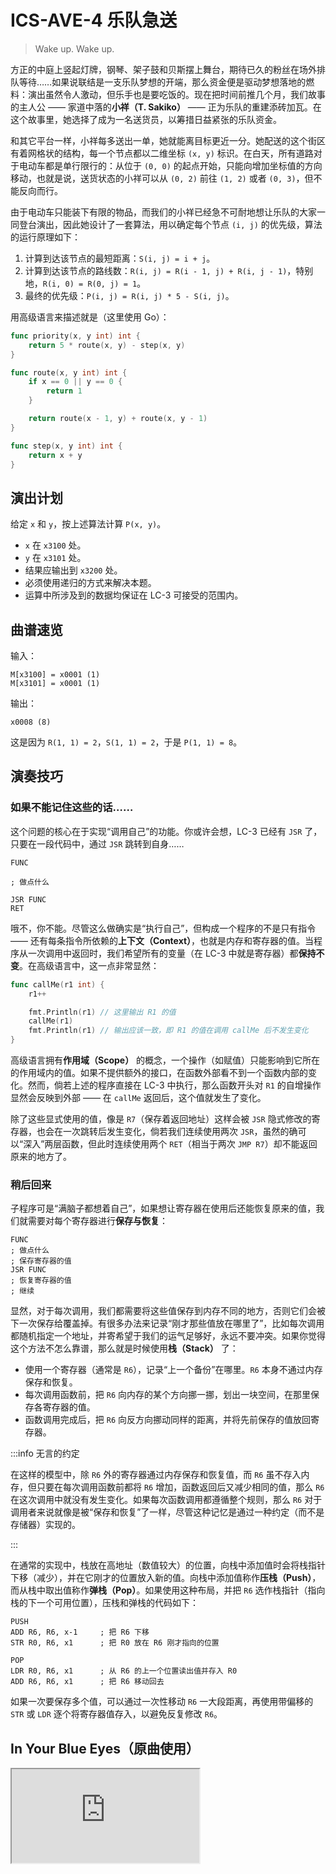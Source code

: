 # ICS-AVE-4 乐队急送

> Wake up. Wake up.

方正的中庭上竖起灯牌，钢琴、架子鼓和贝斯摆上舞台，期待已久的粉丝在场外排队等待……如果说联结是一支乐队梦想的开端，那么资金便是驱动梦想落地的燃料：演出虽然令人激动，但乐手也是要吃饭的。现在把时间前推几个月，我们故事的主人公 —— 家道中落的**小祥（T. Sakiko）** —— 正为乐队的重建添砖加瓦。在这个故事里，她选择了成为一名送货员，以筹措日益紧张的乐队资金。

和其它平台一样，小祥每多送出一单，她就能离目标更近一分。她配送的这个街区有着网格状的结构，每一个节点都以二维坐标 `(x, y)` 标识。在白天，所有道路对于电动车都是单行限行的：从位于 `(0, 0)` 的起点开始，只能向增加坐标值的方向移动，也就是说，送货状态的小祥可以从 `(0, 2)` 前往 `(1, 2)` 或者 `(0, 3)`，但不能反向而行。

由于电动车只能装下有限的物品，而我们的小祥已经急不可耐地想让乐队的大家一同登台演出，因此她设计了一套算法，用以确定每个节点 `(i, j)` 的优先级，算法的运行原理如下：

1. 计算到达该节点的最短距离：`S(i, j) = i + j`。
2. 计算到达该节点的路线数：`R(i, j) = R(i - 1, j) + R(i, j - 1)`，特别地，`R(i, 0) = R(0, j) = 1`。 
3. 最终的优先级：`P(i, j) = R(i, j) * 5 - S(i, j)`。

用高级语言来描述就是（这里使用 Go）：

```go
func priority(x, y int) int {
    return 5 * route(x, y) - step(x, y)
}

func route(x, y int) int {
    if x == 0 || y == 0 {
        return 1
    }

    return route(x - 1, y) + route(x, y - 1)
}

func step(x, y int) int {
    return x + y
}
```

## 演出计划

给定 `x` 和 `y`，按上述算法计算 `P(x, y)`。

- `x` 在 `x3100` 处。
- `y` 在 `x3101` 处。
- 结果应输出到 `x3200` 处。
- 必须使用递归的方式来解决本题。
- 运算中所涉及到的数据均保证在 LC-3 可接受的范围内。

## 曲谱速览

输入：

```
M[x3100] = x0001 (1)
M[x3101] = x0001 (1)
```

输出：

```
x0008 (8)
```

这是因为 `R(1, 1) = 2`，`S(1, 1) = 2`，于是 `P(1, 1) = 8`。

## 演奏技巧

### 如果不能记住这些的话……

这个问题的核心在于实现“调用自己”的功能。你或许会想，LC-3 已经有 `JSR` 了，只要在一段代码中，通过 `JSR` 跳转到自身……

```
FUNC

; 做点什么

JSR FUNC
RET
```

哦不，你不能。尽管这么做确实是“执行自己”，但构成一个程序的不是只有指令 —— 还有每条指令所依赖的**上下文（Context）**，也就是内存和寄存器的值。当程序从一次调用中返回时，我们希望所有的变量（在 LC-3 中就是寄存器）都**保持不变**。在高级语言中，这一点非常显然：

```go
func callMe(r1 int) {
    r1++

    fmt.Println(r1) // 这里输出 R1 的值
    callMe(r1)
    fmt.Println(r1) // 输出应该一致，即 R1 的值在调用 callMe 后不发生变化
}
```

高级语言拥有**作用域（Scope）** 的概念，一个操作（如赋值）只能影响到它所在的作用域内的值。如果不提供额外的接口，在函数外部看不到一个函数内部的变化。然而，倘若上述的程序直接在 LC-3 中执行，那么函数开头对 `R1` 的自增操作显然会反映到外部 —— 在 `callMe` 返回后，这个值就发生了变化。

除了这些显式使用的值，像是 `R7`（保存着返回地址）这样会被 `JSR` 隐式修改的寄存器，也会在一次跳转后发生变化，倘若我们连续使用两次 `JSR`，虽然的确可以“深入”两层函数，但此时连续使用两个 `RET`（相当于两次 `JMP R7`）却不能返回原来的地方了。

### 稍后回来

子程序可是“满脑子都想着自己”，如果想让寄存器在使用后还能恢复原来的值，我们就需要对每个寄存器进行**保存与恢复**：

```
FUNC
; 做点什么
; 保存寄存器的值
JSR FUNC
; 恢复寄存器的值
; 继续
```

显然，对于每次调用，我们都需要将这些值保存到内存不同的地方，否则它们会被下一次保存给覆盖掉。有很多办法来记录“刚才那些值放在哪里了”，比如每次调用都随机指定一个地址，并寄希望于我们的运气足够好，永远不要冲突。如果你觉得这个方法不怎么靠谱，那么就是时候使用**栈（Stack）** 了：

- 使用一个寄存器（通常是 `R6`），记录“上一个备份”在哪里。`R6` 本身不通过内存保存和恢复。
- 每次调用函数前，把 `R6` 向内存的某个方向挪一挪，划出一块空间，在那里保存各寄存器的值。
- 函数调用完成后，把 `R6` 向反方向挪动同样的距离，并将先前保存的值放回寄存器。

:::info 无言的约定

在这样的模型中，除 `R6` 外的寄存器通过内存保存和恢复值，而 `R6` 虽不存入内存，但只要在每次调用函数前都将 `R6` 增加，函数返回后又减少相同的值，那么 `R6` 在这次调用中就没有发生变化。如果每次函数调用都遵循整个规则，那么 `R6` 对于调用者来说就像是被“保存和恢复”了一样，尽管这种记忆是通过一种约定（而不是存储器）实现的。

:::

在通常的实现中，栈放在高地址（数值较大）的位置，向栈中添加值时会将栈指针下移（减少），并在它刚才的位置放入新的值。向栈中添加值称作**压栈（Push）**，而从栈中取出值称作**弹栈（Pop）**。如果使用这种布局，并把 `R6` 选作栈指针（指向栈的下一个可用位置），压栈和弹栈的代码如下：

```
PUSH
ADD R6, R6, x-1     ; 把 R6 下移
STR R0, R6, x1      ; 把 R0 放在 R6 刚才指向的位置

POP
LDR R0, R6, x1      ; 从 R6 的上一个位置读出值并存入 R0
ADD R6, R6, x1      ; 把 R6 移动回去
```

如果一次要保存多个值，可以通过一次性移动 `R6` 一大段距离，再使用带偏移的 `STR` 或 `LDR` 逐个将寄存器值存入，以避免反复修改 `R6`。

## In Your Blue Eyes（原曲使用）

<iframe style={{
    width: "100%",
    aspectRatio: 16 / 9
}} src="https://monster-siren.hypergryph.com/music/232231" referrerpolicy="no-referrer"></iframe>